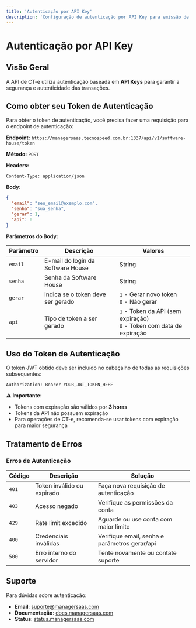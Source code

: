 ```yaml
---
title: 'Autenticação por API Key'
description: 'Configuração de autenticação por API Key para emissão de CT-e'
---
```


# Autenticação por API Key

## Visão Geral

A API de CT-e utiliza autenticação baseada em **API Keys** para garantir a segurança e autenticidade das transações.

## Como obter seu Token de Autenticação

Para obter o token de autenticação, você precisa fazer uma requisição para o endpoint de autenticação:

**Endpoint:** `https://managersaas.tecnospeed.com.br:1337/api/v1/software-house/token`

**Método:** `POST`

**Headers:**
```http
Content-Type: application/json
```

**Body:**
```json
{
  "email": "seu_email@exemplo.com",
  "senha": "sua_senha",
  "gerar": 1,
  "api": 0
}
```

**Parâmetros do Body:**

| Parâmetro | Descrição | Valores |
|-----------|-----------|---------|
| `email` | E-mail do login da Software House | String |
| `senha` | Senha da Software House | String |
| `gerar` | Indica se o token deve ser gerado | `1` - Gerar novo token<br>`0` - Não gerar |
| `api` | Tipo de token a ser gerado | `1` - Token da API (sem expiração)<br>`0` - Token com data de expiração |

## Uso do Token de Autenticação

O token JWT obtido deve ser incluído no cabeçalho de todas as requisições subsequentes:

```http
Authorization: Bearer YOUR_JWT_TOKEN_HERE
```

**⚠️ Importante:** 
- Tokens com expiração são válidos por **3 horas**
- Tokens da API não possuem expiração
- Para operações de CT-e, recomenda-se usar tokens com expiração para maior segurança

## Tratamento de Erros

### **Erros de Autenticação**

| Código | Descrição | Solução |
|--------|-----------|---------|
| `401` | Token inválido ou expirado | Faça nova requisição de autenticação |
| `403` | Acesso negado | Verifique as permissões da conta |
| `429` | Rate limit excedido | Aguarde ou use conta com maior limite |
| `400` | Credenciais inválidas | Verifique email, senha e parâmetros gerar/api |
| `500` | Erro interno do servidor | Tente novamente ou contate suporte |

## Suporte

Para dúvidas sobre autenticação:

- **Email**: suporte@managersaas.com
- **Documentação**: [docs.managersaas.com](https://docs.managersaas.com)
- **Status**: [status.managersaas.com](https://status.managersaas.com) 